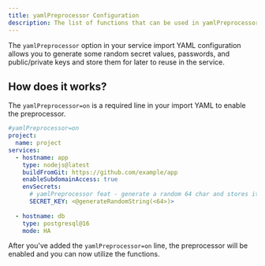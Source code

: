 ```yaml
---
title: yamlPreprocessor Configuration
description: The list of functions that can be used in yamlPreprocessor option.
---
```



The `yamlPreprocessor` option in your service import YAML configuration allows you to generate some random secret values, passwords, and public/private keys and store them for later to reuse in the service.


## How does it works?

The `yamlPreprocessor=on` is a required line in your import YAML to enable the preprocessor.

```yml
#yamlPreprocessor=on
project:
  name: project
services:
  - hostname: app
    type: nodejs@latest
    buildFromGit: https://github.com/example/app
    enableSubdomainAccess: true
    envSecrets:
      # yamlPreprocessor feat - generate a random 64 char and stores it
      SECRET_KEY: <@generateRandomString(<64>)>
    
  - hostname: db
    type: postgresql@16
    mode: HA
```

After you've added the `yamlPreprocessor=on` line, the preprocessor will be enabled and you can now utilize the functions.


